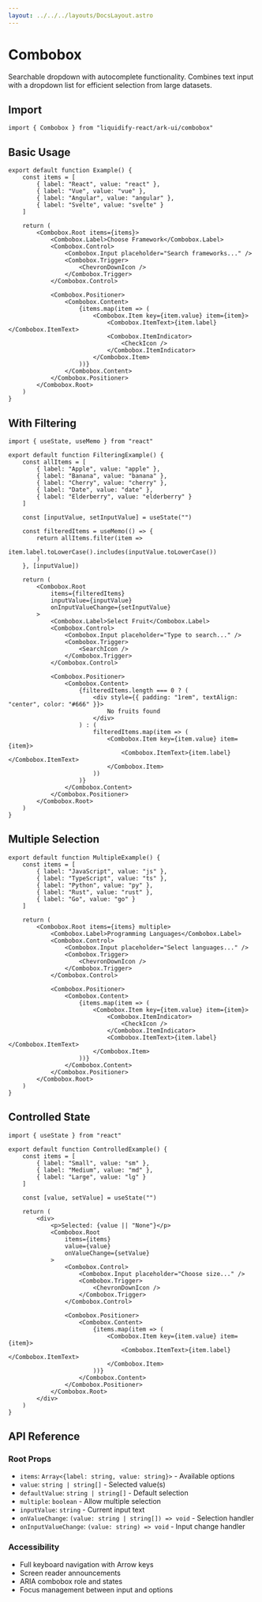 ```yaml
---
layout: ../../../layouts/DocsLayout.astro
---
```



# Combobox

Searchable dropdown with autocomplete functionality. Combines text input with a dropdown list for efficient selection from large datasets.

## Import

```tsx
import { Combobox } from "liquidify-react/ark-ui/combobox"
```

## Basic Usage

<ComboboxDemo client:only="react" />

```tsx
export default function Example() {
	const items = [
		{ label: "React", value: "react" },
		{ label: "Vue", value: "vue" },
		{ label: "Angular", value: "angular" },
		{ label: "Svelte", value: "svelte" }
	]
	
	return (
		<Combobox.Root items={items}>
			<Combobox.Label>Choose Framework</Combobox.Label>
			<Combobox.Control>
				<Combobox.Input placeholder="Search frameworks..." />
				<Combobox.Trigger>
					<ChevronDownIcon />
				</Combobox.Trigger>
			</Combobox.Control>
			
			<Combobox.Positioner>
				<Combobox.Content>
					{items.map(item => (
						<Combobox.Item key={item.value} item={item}>
							<Combobox.ItemText>{item.label}</Combobox.ItemText>
							<Combobox.ItemIndicator>
								<CheckIcon />
							</Combobox.ItemIndicator>
						</Combobox.Item>
					))}
				</Combobox.Content>
			</Combobox.Positioner>
		</Combobox.Root>
	)
}
```

## With Filtering

```tsx
import { useState, useMemo } from "react"

export default function FilteringExample() {
	const allItems = [
		{ label: "Apple", value: "apple" },
		{ label: "Banana", value: "banana" },
		{ label: "Cherry", value: "cherry" },
		{ label: "Date", value: "date" },
		{ label: "Elderberry", value: "elderberry" }
	]
	
	const [inputValue, setInputValue] = useState("")
	
	const filteredItems = useMemo(() => {
		return allItems.filter(item =>
			item.label.toLowerCase().includes(inputValue.toLowerCase())
		)
	}, [inputValue])
	
	return (
		<Combobox.Root 
			items={filteredItems}
			inputValue={inputValue}
			onInputValueChange={setInputValue}
		>
			<Combobox.Label>Select Fruit</Combobox.Label>
			<Combobox.Control>
				<Combobox.Input placeholder="Type to search..." />
				<Combobox.Trigger>
					<SearchIcon />
				</Combobox.Trigger>
			</Combobox.Control>
			
			<Combobox.Positioner>
				<Combobox.Content>
					{filteredItems.length === 0 ? (
						<div style={{ padding: "1rem", textAlign: "center", color: "#666" }}>
							No fruits found
						</div>
					) : (
						filteredItems.map(item => (
							<Combobox.Item key={item.value} item={item}>
								<Combobox.ItemText>{item.label}</Combobox.ItemText>
							</Combobox.Item>
						))
					)}
				</Combobox.Content>
			</Combobox.Positioner>
		</Combobox.Root>
	)
}
```

## Multiple Selection

```tsx
export default function MultipleExample() {
	const items = [
		{ label: "JavaScript", value: "js" },
		{ label: "TypeScript", value: "ts" },
		{ label: "Python", value: "py" },
		{ label: "Rust", value: "rust" },
		{ label: "Go", value: "go" }
	]
	
	return (
		<Combobox.Root items={items} multiple>
			<Combobox.Label>Programming Languages</Combobox.Label>
			<Combobox.Control>
				<Combobox.Input placeholder="Select languages..." />
				<Combobox.Trigger>
					<ChevronDownIcon />
				</Combobox.Trigger>
			</Combobox.Control>
			
			<Combobox.Positioner>
				<Combobox.Content>
					{items.map(item => (
						<Combobox.Item key={item.value} item={item}>
							<Combobox.ItemIndicator>
								<CheckIcon />
							</Combobox.ItemIndicator>
							<Combobox.ItemText>{item.label}</Combobox.ItemText>
						</Combobox.Item>
					))}
				</Combobox.Content>
			</Combobox.Positioner>
		</Combobox.Root>
	)
}
```

## Controlled State

```tsx
import { useState } from "react"

export default function ControlledExample() {
	const items = [
		{ label: "Small", value: "sm" },
		{ label: "Medium", value: "md" },
		{ label: "Large", value: "lg" }
	]
	
	const [value, setValue] = useState("")
	
	return (
		<div>
			<p>Selected: {value || "None"}</p>
			<Combobox.Root 
				items={items}
				value={value}
				onValueChange={setValue}
			>
				<Combobox.Control>
					<Combobox.Input placeholder="Choose size..." />
					<Combobox.Trigger>
						<ChevronDownIcon />
					</Combobox.Trigger>
				</Combobox.Control>
				
				<Combobox.Positioner>
					<Combobox.Content>
						{items.map(item => (
							<Combobox.Item key={item.value} item={item}>
								<Combobox.ItemText>{item.label}</Combobox.ItemText>
							</Combobox.Item>
						))}
					</Combobox.Content>
				</Combobox.Positioner>
			</Combobox.Root>
		</div>
	)
}
```

## API Reference

### Root Props
- `items`: `Array<{label: string, value: string}>` - Available options
- `value`: `string | string[]` - Selected value(s)
- `defaultValue`: `string | string[]` - Default selection
- `multiple`: `boolean` - Allow multiple selection
- `inputValue`: `string` - Current input text
- `onValueChange`: `(value: string | string[]) => void` - Selection handler
- `onInputValueChange`: `(value: string) => void` - Input change handler

### Accessibility
- Full keyboard navigation with Arrow keys
- Screen reader announcements
- ARIA combobox role and states
- Focus management between input and options
